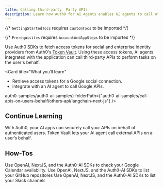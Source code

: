 ```yaml
---
title: Calling third-party  Party APIs
description: Learn how Auth0 for AI Agents enables AI agents to call other's APIs on the user's behalf.
---
```



{/* `GettingStartedTocs` requires `CustomTocs` to be imported */}

{/* `Prerequisites` requires `AccountAndAppSteps` to be imported */}


Use Auth0 SDKs to fetch access tokens for social and enterprise identity providers from Auth0's [Token Vault](https://auth0.com/docs/secure/tokens/token-vault). Using these access tokens, AI agents integrated with the application can call third-party APIs to perform tasks on the user's behalf.

<Card
  title="What you’ll learn"
>
  - Retrieve access tokens for a Google social connection.
  - Integrate with an AI agent to call Google APIs.
</Card>

<Prerequisites />

<Tabs>
  <Tab
    title="Hono"
    icon="/img/hono-light.svg"
  >
    <UsingAI
      repository={<a href="https://github.com/auth0-samples/auth0-ai-samples.git" target="_blank" rel="noreferrer" className="link">auth0-samples/auth0-ai-samples</a>}
      folderPath={"auth0-ai-samples/call-apis-on-users-behalf/others-api/langchain-next-js"}
      />
    <CloudflareCallYourApi />
  </Tab>
</Tabs>

## Continue Learning

<Columns>
  <Card
    title="Call Your APIs on User's Behalf"
    horizontal
    href="/calling-apis/cloudflare/intro/call-your-apis-on-users-behalf"
  >
    With Auth0, your AI apps can securely call your APIs on behalf of authenticated users.
  </Card>
  <Card
    title="Call Other's APIs on User's Behalf"
    horizontal
    href="/calling-apis/cloudflare/intro/call-others-apis-on-users-behalf"
  >
    Token Vault lets your AI agent call external APIs on a user’s behalf.
  </Card>
</Columns>

## How-Tos

<Columns>
  <Card
    title="Check Google Calendar Availability"
    horizontal
    href="/calling-apis/cloudflare/how-tos/check-google-calendar-availability"
  >
    Use OpenAI, NextJS, and the Auth0-AI SDKs to check your Google Calendar availability.
  </Card>
  <Card
    title="List GitHub Repositories"
    horizontal
    href="/calling-apis/cloudflare/how-tos/list-github-repositories"
  >
    Use OpenAI, NextJS, and the Auth0-AI SDKs to list your GitHub repositores
  </Card>
  <Card
    title="List Slack Channels"
    horizontal
    href="/calling-apis/cloudflare/how-tos/list-slack-channels"
  >
    Use OpenAI, NextJS, and the Auth0-AI SDKs to list your Slack channels
  </Card>
</Columns>


<Panel>
  <GettingStartedTocs
    sections={[
      {
        title: "SDKs",
        links: [
          { label: "NextJS-Auth0", href: "https://github.com/auth0/nextjs-auth0" },
          { label: "Auth0-AI/Cloudflare", href: "https://github.com/auth0-lab/auth0-ai-js/tree/main/packages/ai-cloudflare" }
        ]
      },
      {
        title: "GitHub Samples",
        links: [
          { label: "LangChain + NextJS", href: "https://github.com/auth0-samples/auth0-ai-samples/tree/main/call-apis-on-users-behalf/others-api/langchain-next-js" }
        ]
      },
      {
        title: "Learn More",
        links: [
          { label: "What is Token vault?", href: "https://auth0.com/docs/secure/tokens/token-vault" },
          { label: "What is a connection?", href: "https://auth0.com/docs/authenticate/identity-providers" }
        ]
      },
      {
        title: "Integrations",
        links: [
          { label: "Google", href: "/integrations/google", target: "_self" }
        ]
      }
    ]}
  />
</Panel>
